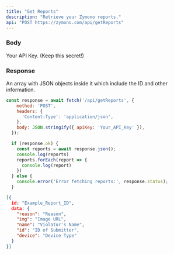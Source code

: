 ---
title: "Get Reports"
description: "Retrieve your Zymono reports."
api: "POST https://zymono.com/api/getReports"
---

### Body

<ParamField body="apiKey" type="string">
  Your API Key. (Keep this secret!)
</ParamField>

### Response

<ResponseField name="Reports" type="array">
  An array with JSON objects inside it which include the ID and other information.
</ResponseField>

<RequestExample>

```js Example Request
const response = await fetch('/api/getReports', {
    method: 'POST',
    headers: {
      'Content-Type': 'application/json',
    },
    body: JSON.stringify({ apiKey: 'Your_API_Key' }),
  });

  if (response.ok) {
    const reports = await response.json();
    console.log(reports)
    reports.forEach(report => {
      console.log(report)
    })
  } else {
    console.error('Error fetching reports:', response.status);
  }
```

</RequestExample>

<ResponseExample>

```json Response
[{
  id: "Example_Report_ID",
  data: {
    "reason": "Reason",
    "img": "Image URL",
    "name": "Violator's Name",
    "id": "ID of Submitter",
    "device": "Device Type"
  }
}]

```

</ResponseExample>
